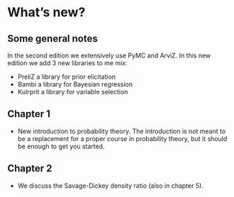 # What's new?

## Some general notes

In the second edition we extensively use PyMC and ArviZ. In this new edition we add 3 new libraries to me mix:

* PreliZ a library for prior elicitation
* Bambi a library for Bayesian regression
* Kulrprit a library for variable selection


## Chapter 1

* New introduction to probability theory. The introduction is not meant to be a replacement for a proper course in probability theory, but it should be enough to get you started.


## Chapter 2

* We discuss the Savage-Dickey density ratio (also in chapter 5). 